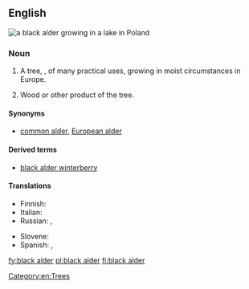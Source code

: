 ==English==
[[File:Alder in lake.jpg|thumb|a '''black alder''' growing in a lake in Poland]]
{{wikipedia|Alnus glutinosa}}
===Noun===
{{en-noun|sg=[[black]] [[alder]]|-}}

# {{countable|uncountable}} A tree, {{taxlink|Alnus|genus}} {{taxlink|glutinosa|epithet}}, of many practical uses, growing in moist circumstances in Europe.
# {{uncountable}} Wood or other product of the tree.

====Synonyms====
* [[common alder]], [[European alder]]

====Derived terms====
* [[black alder winterberry]]

====Translations====
{{trans-top|''Alnus glutinosa'' tree}}
* Finnish: {{t+|fi|tervaleppä}}
* Italian: {{t-|it|ontano nero|m}}
* Russian: {{t-|ru|ольха клейкая|f|sc=Cyrl|tr=ol'xá kléjkaja}}, {{t-|ru|ольха чёрная|f|sc=Cyrl|tr=ol'xá čórnaja}}
{{trans-mid}}
* Slovene: {{t-|sl|črna jelša}}
* Spanish: {{qualifier|Castilian Spanish}} {{t-|es|aliso|m}},  {{qualifier|Castilian Spanish}} {{t-|es|alisos|m|p}}
{{trans-bottom}}
{{trans-top|wood or other product}}
{{trans-mid}}
{{trans-bottom}}

[[Category:en:Trees]]
[[fy:black alder]]
[[pl:black alder]]
[[fi:black alder]]